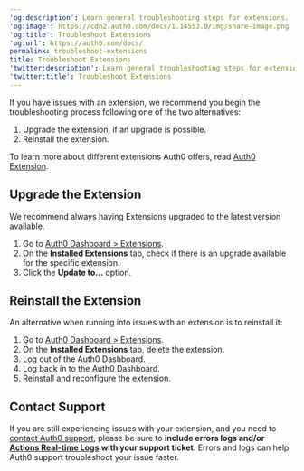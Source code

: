 ---
'og:description': Learn general troubleshooting steps for extensions.
'og:image': https://cdn2.auth0.com/docs/1.14553.0/img/share-image.png
'og:title': Troubleshoot Extensions
'og:url': https://auth0.com/docs/
permalink: troubleshoot-extensions
title: Troubleshoot Extensions
'twitter:description': Learn general troubleshooting steps for extensions.
'twitter:title': Troubleshoot Extensions
---
If you have issues with an extension, we recommend you begin the troubleshooting process following one of the two alternatives:

1. Upgrade the extension, if an upgrade is possible.
2. Reinstall the extension.

To learn more about different extensions Auth0 offers, read [Auth0 Extension](/docs/customize/extensions).

## Upgrade the Extension

We recommend always having Extensions upgraded to the latest version available.

1. Go to [Auth0 Dashboard > Extensions](https://manage.auth0.com/#/extensions).
2. On the **Installed Extensions** tab, check if there is an upgrade available for the specific extension.
3. Click the **Update to...** option.

## Reinstall the Extension

An alternative when running into issues with an extension is to reinstall it:

1. Go to [Auth0 Dashboard > Extensions](https://manage.auth0.com/#/extensions).
2. On the **Installed Extensions** tab, delete the extension.
3. Log out of the Auth0 Dashboard.
4. Log back in to the Auth0 Dashboard.
5. Reinstall and reconfigure the extension.

## Contact Support

If you are still experiencing issues with your extension, and you need to [contact Auth0 support](https://support.auth0.com), please be sure to **include errors logs and/or** [**Actions Real-time Logs**](/docs/customize/actions/actions-real-time-logs) **with your support ticket**. Errors and logs can help Auth0 support troubleshoot your issue faster.